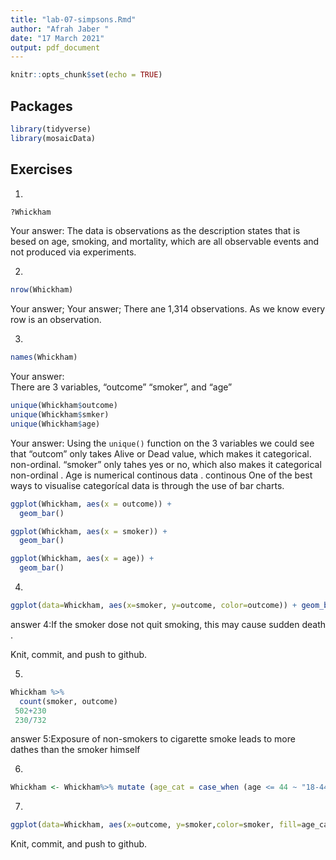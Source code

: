 ```yaml
---
title: "lab-07-simpsons.Rmd"
author: "Afrah Jaber " 
date: "17 March 2021"
output: pdf_document
---
```


```r
knitr::opts_chunk$set(echo = TRUE)
```

## Packages

```r
library(tidyverse) 
library(mosaicData)
```


## Exercises


1.  
```r
?Whickham
```
    
Your answer:
The data is observations as the description states that is besed on age, smoking, and mortality, which are all observable events and not produced via experiments.

2.  
```r
nrow(Whickham)
```

Your answer;
Your answer; There ane 1,314 observations. As we know every row is an observation.

3.  

```r
names(Whickham)
```

Your answer:  
There are 3 variables, "outcome" "smoker", and "age"

```r
unique(Whickham$outcome)
unique(Whickham$smker)
unique(Whickham$age)

```

Your answer: 
Using the `unique()` function on the 3 variables we could see that "outcom" only takes Alive or Dead value, which makes it categorical. non-ordinal. "smoker" only tahes yes or no, which also makes it categorical non-ordinal . Age is numerical continous data .
continous One of the best ways to visualise categorícal data is through the use of bar charts.


```r
ggplot(Whickham, aes(x = outcome)) +
  geom_bar()
```


```r
ggplot(Whickham, aes(x = smoker)) +
  geom_bar()
```

```r
ggplot(Whickham, aes(x = age)) +
  geom_bar()
```


4. 
```r
ggplot(data=Whickham, aes(x=smoker, y=outcome, color=outcome)) + geom_bar(stat="identity")

```
answer 4:If the smoker dose not quit smoking, this may cause sudden death .

Knit, commit, and push to github.

5. 

```r
Whickham %>%
  count(smoker, outcome)
 502+230
 230/732
```
answer 5:Exposure of non-smokers to cigarette smoke leads to more dathes than the smoker himself 

6.

```r
Whickham <- Whickham%>% mutate (age_cat = case_when (age <= 44 ~ "18-44", age > 44. & age <= 64 ~ "45-64", age > 64 ~ "65+"))
```

7. 

```r
ggplot(data=Whickham, aes(x=outcome, y=smoker,color=smoker, fill=age_cat)) + geom_bar(stat="identity") +facet_wrap(~age_cat)
```

Knit, commit, and push to github.
